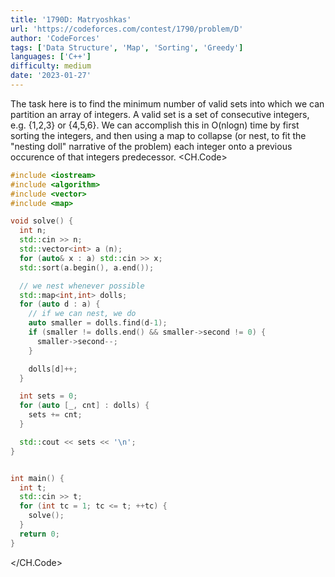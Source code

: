 ```yaml
---
title: '1790D: Matryoshkas'
url: 'https://codeforces.com/contest/1790/problem/D'
author: 'CodeForces'
tags: ['Data Structure', 'Map', 'Sorting', 'Greedy'] 
languages: ['C++']
difficulty: medium
date: '2023-01-27'
---
```

The task here is to find the minimum number of valid sets into which we can partition an array of integers. A valid set is a set of consecutive integers, e.g. {1,2,3} or {4,5,6}.
We can accomplish this in O(nlogn) time by first sorting the integers, and then using a map to collapse (or nest, to fit the "nesting doll" narrative of the problem) each integer onto
a previous occurence of that integers predecessor.
<CH.Code>

```cpp 
#include <iostream>
#include <algorithm>
#include <vector>
#include <map>

void solve() {
  int n;
  std::cin >> n;
  std::vector<int> a (n);
  for (auto& x : a) std::cin >> x;
  std::sort(a.begin(), a.end());

  // we nest whenever possible
  std::map<int,int> dolls;
  for (auto d : a) {
    // if we can nest, we do
    auto smaller = dolls.find(d-1);
    if (smaller != dolls.end() && smaller->second != 0) {
      smaller->second--;
    }

    dolls[d]++;
  }

  int sets = 0;
  for (auto [_, cnt] : dolls) {
    sets += cnt;
  }

  std::cout << sets << '\n';
}


int main() {
  int t;
  std::cin >> t;
  for (int tc = 1; tc <= t; ++tc) {
    solve();
  }
  return 0;
}

```

</CH.Code>
